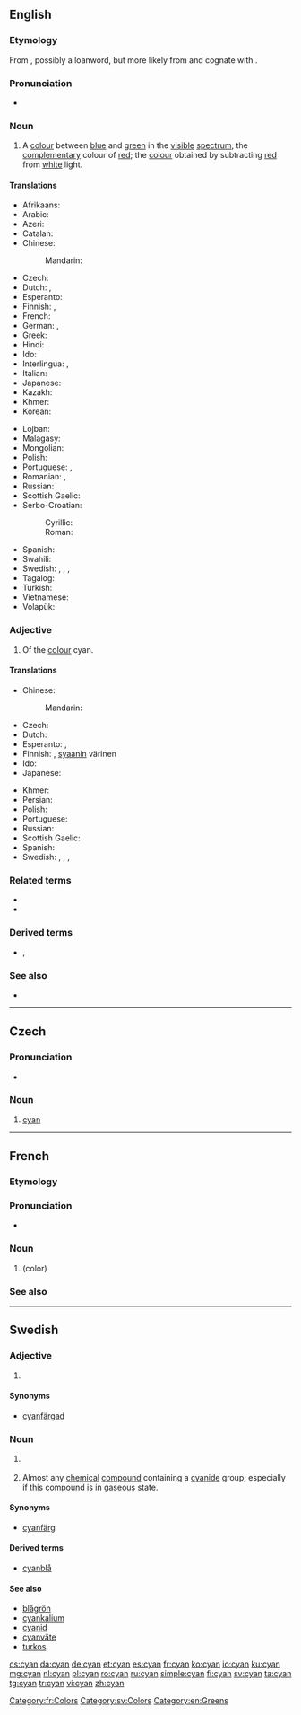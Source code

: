 {{also|Cyan|cyan-}}
==English==
{{wikipedia}}

===Etymology===
From {{etyl|grc|en}} {{m|grc|κύανος}}, possibly a loanword, but more likely from {{etyl|ine-pro|en}} {{m|ine-pro|*ḱʷei-||to shine, white, light}} and cognate with {{etyl|hit|-}} {{m|hit|kuwannan-||precious stone, copper, blue}}.

===Pronunciation===
* {{IPA|/ˈsaɪ.æn/|/ˈsaɪ.ən/|lang=en}}

===Noun===
{{en-noun|-|s}}

# A [[colour]] between [[blue]] and [[green]] in the [[visible]] [[spectrum]]; the [[complementary]] colour of [[red]]; the [[colour]] obtained by subtracting [[red]] from [[white]] light.
#: {{color panel|00FFFF}}

====Translations====
{{trans-top|a colour between blue and green}}
* Afrikaans: {{t|af|siaan}}
* Arabic: {{t|ar|سَمَاوِيّ|m|}}
* Azeri: {{t+|az|mavi}}
* Catalan: {{t|ca|cian|m}}
* Chinese:
*: Mandarin: {{t+|cmn|青色|tr=qīngsè|sc=Hani}}
* Czech: {{t+|cs|cyan|m}}
* Dutch: {{t+|nl|cyaan|n}}, {{t|nl|appelblauwzeegroen|n}}
* Esperanto: {{t|eo|ciankoloro}}
* Finnish: {{t+|fi|sinivihreä}}, {{t+|fi|syaani}}
* French: {{t+|fr|cyan|m}}
* German: {{t+|de|Aquamarin|n}}, {{t|de|Zyan|n}}
* Greek: {{t+|el|κυανός|m}}
* Hindi: {{t+|hi|आसमानी|sc=Deva}}
* Ido: {{t+|io|ciana}}
* Interlingua: {{t|ia|cyano}}, {{t|ia|cyano blau}}
* Italian: {{t+|it|ciano|m}}
* Japanese: {{t|ja|シアン|tr=shian}}
* Kazakh: {{t|kk|циан|sc=Cyrl}}
* Khmer: {{t|km|និលហរិត|tr=nil hak rit|sc=Khmr}}
* Korean: {{t|ko|청록색|tr=cheonglogsaek|sc=Kore}}
{{trans-mid}}
* Lojban: {{t|jbo|cicna}}
* Malagasy: {{t|mg|ohatra tsy ampy}}
* Mongolian: {{t|mn|шар хөх өнгө|tr=shar qöq öngö|sc=Cyrl}}
* Polish: {{t+|pl|turkus|m-in}}
* Portuguese: {{t+|pt|turquesa|f}}, {{t+|pt|ciano|m}}
* Romanian: {{t+|ro|azur|m}}, {{t+|ro|cyan|n}}
* Russian: {{t+|ru|голубо́й|m}}
* Scottish Gaelic: {{t|gd|saidhean|m}}
* Serbo-Croatian:
*: Cyrillic: {{t|sh|тиркизна|f}}
*: Roman: {{t|sh|tirkizna|f}}
* Spanish: {{t+|es|cian|m}}
* Swahili: {{t|sw|cyan}}
* Swedish: {{t+|sv|cyan}}, {{t|sv|cyanfärg}}, {{t+|sv|turkos}}, {{t|sv|turkosfärg}}
* Tagalog: {{t|tl|siyano|sc=Cyrl}}
* Turkish: {{t+|tr|camgöbeği|sc=Cyrl}}
* Vietnamese: {{t+|vi|xanh lơ|sc=Cyrl}}
* Volapük: {{t-needed|vo}}
{{trans-bottom}}

===Adjective===
{{en-adj}}

# Of the [[colour]] cyan.

====Translations====
{{trans-top|of the colour cyan}}
* Chinese:
*: Mandarin: {{t+|cmn|青色|alt=青色的|tr=qīngsè de|sc=Hani}}
* Czech: {{t+|cs|azurový|m}}
* Dutch: {{t|nl|cyaankleurig}}
* Esperanto: {{t|eo|ciankolora}}, {{t|eo|cejana}}
* Finnish: {{t+|fi|sinivihreä}}, [[syaani]]n värinen
* Ido: {{t+|io|ciana}}
* Japanese: {{t|ja|シアン色の|tr=shian’iro no}}
{{trans-mid}}
* Khmer: {{t|km|និលហរិត|tr=nil hak rit|sc=Khmr}}
* Persian: {{t|fa|سبزآبی|sc=fa-Arab}}
* Polish: {{t+|pl|turkusowy}}
* Portuguese: {{t+|pt|ciano|m}}
* Russian: {{t+|ru|голубо́й}}
* Scottish Gaelic: {{t|gd|saidhean}}
* Spanish: {{t+|es|cian}}
* Swedish: {{t+|sv|cyan}}, {{t|sv|cyanfärgad}}, {{t+|sv|turkos}}, {{t|sv|turkosfärgad}}
{{trans-bottom}}

===Related terms===
* {{l|en|cyan-}}
* {{l|en|cyano-}}

===Derived terms===
* {{l|en|haemocyanin}}, {{l|en|hemocyanin}}

===See also===
{{table:colors/en}}
* {{list:blues/en}}

----

==Czech==

===Pronunciation===
* {{IPA|/ˈt͡sɪan/|lang=cs}}

===Noun===
{{cs-noun|g=m}}

# {{lb|cs|printing}} [[cyan#English|cyan]]

{{table:colors/cs}}

----

==French==

===Etymology===
{{etyl|grc|fr}} {{m|grc|κύανος}}

===Pronunciation===
* {{IPA|/sjɑ̃/|lang=fr}}

===Noun===
{{fr-noun|m}}

# {{l|en|cyan}} (color)

===See also===
{{table:colors/fr}}

[[Category:fr:Colors]]

----

==Swedish==

===Adjective===
{{head|sv|adjective}}

# {{l|en|cyan}} {{gloss|colour}}

====Synonyms====
* [[cyanfärgad]]

===Noun===
{{head|sv|noun}}

# {{l|en|cyan}} {{qualifier|colour}}
# {{label|sv|colloquial}} Almost any [[chemical]] [[compound]] containing a [[cyanide]] group; especially if this compound is in [[gaseous]] state.

====Synonyms====
* {{sense|colour}} [[cyanfärg]]

====Derived terms====
* [[cyanblå]]

====See also====
* [[blågrön]]
* [[cyankalium]]
* [[cyanid]]
* [[cyanväte]]
* [[turkos]]

[[Category:sv:Colors]]
[[Category:en:Greens]]

[[cs:cyan]]
[[da:cyan]]
[[de:cyan]]
[[et:cyan]]
[[es:cyan]]
[[fr:cyan]]
[[ko:cyan]]
[[io:cyan]]
[[ku:cyan]]
[[mg:cyan]]
[[nl:cyan]]
[[pl:cyan]]
[[ro:cyan]]
[[ru:cyan]]
[[simple:cyan]]
[[fi:cyan]]
[[sv:cyan]]
[[ta:cyan]]
[[tg:cyan]]
[[tr:cyan]]
[[vi:cyan]]
[[zh:cyan]]